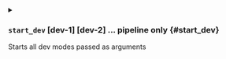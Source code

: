 

<details className="config-field -function" data-expandable="true">
<summary>

### `start_dev` <span className="config-field-type">[dev-1] [dev-2] ...</span> <span className="config-field-enum"></span> <span className="config-field-default -return"></span> <span className="config-field-required" data-required="true">pipeline only</span>  {#start_dev}

Starts all dev modes passed as arguments

</summary>

<PartialContinueonterminalexit />
<PartialDisablesync />
<PartialDisableportforwarding />
<PartialDisablepodreplace />
<PartialDisableopen />
<PartialSet />
<PartialSetstring />
<PartialFrom />
<PartialFromfile />
<PartialAll />
<PartialExcept />


</details>
